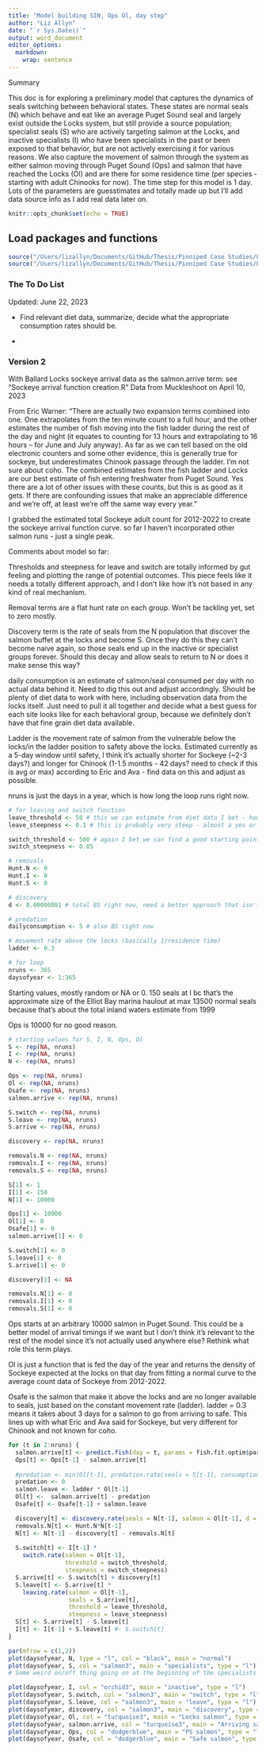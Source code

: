 ```yaml
---
title: "Model building SIN, Ops Ol, day step"
author: "Liz Allyn"
date: "`r Sys.Date()`"
output: word_document
editor_options: 
  markdown: 
    wrap: sentence
---
```


Summary

This doc is for exploring a preliminary model that captures the dynamics of seals switching between behavioral states.
These states are normal seals (N) which behave and eat like an average Puget Sound seal and largely exist outside the Locks system, but still provide a source population; specialist seals (S) who are actively targeting salmon at the Locks, and inactive specialists (I) who have been specialists in the past or been exposed to that behavior, but are not actively exercising it for various reasons.
We also capture the movement of salmon through the system as either salmon moving through Puget Sound (Ops) and salmon that have reached the Locks (Ol) and are there for some residence time (per species - starting with adult Chinooks for now).
The time step for this model is 1 day.
Lots of the parameters are guesstimates and totally made up but I'll add data source info as I add real data later on.

```r
knitr::opts_chunk$set(echo = TRUE)
```

## Load packages and functions

```r

source("/Users/lizallyn/Documents/GitHub/Thesis/Pinniped Case Studies/Functions/functions.R")
source("/Users/lizallyn/Documents/GitHub/Thesis/Pinniped Case Studies/Functions/Sockeye arrival function creation.R")

```
### The To Do List 
Updated: June 22, 2023

- Find relevant diet data, summarize, decide what the appropriate consumption rates should be.

- 

### Version 2

With Ballard Locks sockeye arrival data as the salmon.arrive term: see "Sockeye arrival function creation.R" Data from Muckleshoot on April 10, 2023

From Eric Warner: "There are actually two expansion terms combined into one. One extrapolates from the ten minute count to a full hour, and the other estimates the number of fish moving into the fish ladder during the rest of the day and night (it equates to counting for 13 hours and extrapolating to 16 hours -- for June and July anyway). As far as we can tell based on the old electronic counters and some other evidence, this is generally true for sockeye, but underestimates Chinook passage through the ladder. I'm not sure about coho. The combined estimates from the fish ladder and Locks are our best estimate of fish entering freshwater from Puget Sound. Yes there are a lot of other issues with these counts, but this is as good as it gets. If there are confounding issues that make an appreciable difference and we're off, at least we're off the same way every year."

I grabbed the estimated total Sockeye adult count for 2012-2022 to create the sockeye arrival function curve. so far I haven't incorporated other salmon runs - just a single peak.

Comments about model so far:

Thresholds and steepness for leave and switch are totally informed by gut feeling and plotting the range of potential outcomes.
This piece feels like it needs a totally different approach, and I don't like how it's not based in any kind of real mechanism.

Removal terms are a flat hunt rate on each group.
Won't be tackling yet, set to zero mostly.

Discovery term is the rate of seals from the N population that discover the salmon buffet at the locks and become S.
Once they do this they can't become naive again, so those seals end up in the inactive or specialist groups forever. 
Should this decay and allow seals to return to N or does it make sense this way?

daily consumption is an estimate of salmon/seal consumed per day with no actual data behind it.
Need to dig this out and adjust accordingly.
Should be plenty of diet data to work with here, including observation data from the locks itself. Just need to pull it all together and decide what a best guess for each site looks like for each behavioral group, because we definitely don't have that fine grain diet data available.

Ladder is the movement rate of salmon from the vulnerable below the locks/in the ladder position to safety above the locks.
Estimated currently as a 5-day window until safety, I think it's actually shorter for Sockeye (\~2-3 days?) and longer for Chinook (1-1.5 months - 42 days? need to check if this is avg or max) according to Eric and Ava - find data on this and adjust as possible.

nruns is just the days in a year, which is how long the loop runs right now.

```r
# for leaving and switch function
leave_threshold <- 50 # this we can estimate from diet data I bet - how much does a salmon specialist eat? If anything less than that is available, then they would leave the S group?
leave_steepness <- 0.1 # this is probably very steep - almost a yes or no there is/isn't enough salmon

switch_threshold <- 500 # again I bet we can find a good starting point from diet data
switch_steepness <- 0.05

# removals
Hunt.N <- 0
Hunt.I <- 0
Hunt.S <- 0

# discovery
d <- 0.00000001 # total BS right now, need a better approach that isn't a total guess

# predation
dailyconsumption <- 5 # also BS right now

# movement rate above the locks (basically 1/residence time)
ladder <- 0.3

# for loop
nruns <- 365
daysofyear <- 1:365
```

Starting values, mostly random or NA or 0.
150 seals at I bc that's the approximate size of the Elliot Bay marina haulout at max
13500 normal seals because that's about the total inland waters estimate from 1999

Ops is 10000 for no good reason.

```r
# starting values for S, I, N, Ops, Ol
S <- rep(NA, nruns)
I <- rep(NA, nruns)
N <- rep(NA, nruns)

Ops <- rep(NA, nruns)
Ol <- rep(NA, nruns)
Osafe <- rep(NA, nruns)
salmon.arrive <- rep(NA, nruns)

S.switch <- rep(NA, nruns)
S.leave <- rep(NA, nruns)
S.arrive <- rep(NA, nruns)

discovery <- rep(NA, nruns)

removals.N <- rep(NA, nruns)
removals.I <- rep(NA, nruns)
removals.S <- rep(NA, nruns)

S[1] <- 1
I[1] <- 150
N[1] <- 10000

Ops[1] <- 10000
Ol[1] <- 0
Osafe[1] <- 0
salmon.arrive[1] <- 0

S.switch[1] <- 0
S.leave[1] <- 0
S.arrive[1] <- 0

discovery[1] <- NA

removals.N[1] <- 0
removals.I[1] <- 0
removals.S[1] <- 0
```

Ops starts at an arbitrary 10000 salmon in Puget Sound.
This could be a better model of arrival timings if we want but I don't think it's relevant to the rest of the model since it's not actually used anywhere else?
Rethink what role this term plays.

Ol is just a function that is fed the day of the year and returns the density of Sockeye expected at the locks on that day from fitting a normal curve to the average count data of Sockeye from 2012-2022.

Osafe is the salmon that make it above the locks and are no longer available to seals, just based on the constant movement rate (ladder).
ladder = 0.3 means it takes about 3 days for a salmon to go from arriving to safe. This lines up with what Eric and Ava said for Sockeye, but very different for Chinook and not known for coho.

```r
for (t in 2:nruns) {
  salmon.arrive[t] <- predict.fish(day = t, params = fish.fit.optim$par, start.day = 163)
  Ops[t] <- Ops[t-1] - salmon.arrive[t]
  
  #predation <- min(Ol[t-1], predation.rate(seals = S[t-1], consumption = dailyconsumption))
  predation <- 0
  salmon.leave <- ladder * Ol[t-1]
  Ol[t] <-  salmon.arrive[t] - predation
  Osafe[t] <- Osafe[t-1] + salmon.leave

  discovery[t] <- discovery.rate(seals = N[t-1], salmon = Ol[t-1], d = d)
  removals.N[t] <- Hunt.N*N[t-1]
  N[t] <- N[t-1] - discovery[t] - removals.N[t]
  
  S.switch[t] <- I[t-1] * 
    switch.rate(salmon = Ol[t-1], 
                threshold = switch_threshold, 
                steepness = switch_steepness)
  S.arrive[t] <- S.switch[t] + discovery[t]
  S.leave[t] <- S.arrive[t] * 
    leaving.rate(salmon = Ol[t-1], 
                 seals = S.arrive[t], 
                 threshold = leave_threshold, 
                 steepness = leave_steepness)
  S[t] <- S.arrive[t] - S.leave[t]
  I[t] <- I[t-1] + S.leave[t] #- S.switch[t]
}

par(mfrow = c(1,2))
plot(daysofyear, N, type = "l", col = "black", main = "normal")
plot(daysofyear, S, col = "salmon3", main = "specialists", type = "l")
# Some weird on/off thing going on at the beginning of the specialists graphs right now, too jagged, like it's turning on and off too abruptly?

plot(daysofyear, I, col = "orchid3", main = "inactive", type = "l")
plot(daysofyear, S.switch, col = "salmon3", main = "switch", type = "l")
plot(daysofyear, S.leave, col = "salmon3", main = "leave", type = "l")
plot(daysofyear, discovery, col = "salmon3", main = "discovery", type = "l")
plot(daysofyear, Ol, col = "turquoise3", main = "Locks salmon", type = "l")
plot(daysofyear, salmon.arrive, col = "turquoise3", main = "Arriving salmon", type = "l")
plot(daysofyear, Ops, col = "dodgerblue", main = "PS salmon", type = "l")
plot(daysofyear, Osafe, col = "dodgerblue", main = "Safe salmon", type = "l")
```
